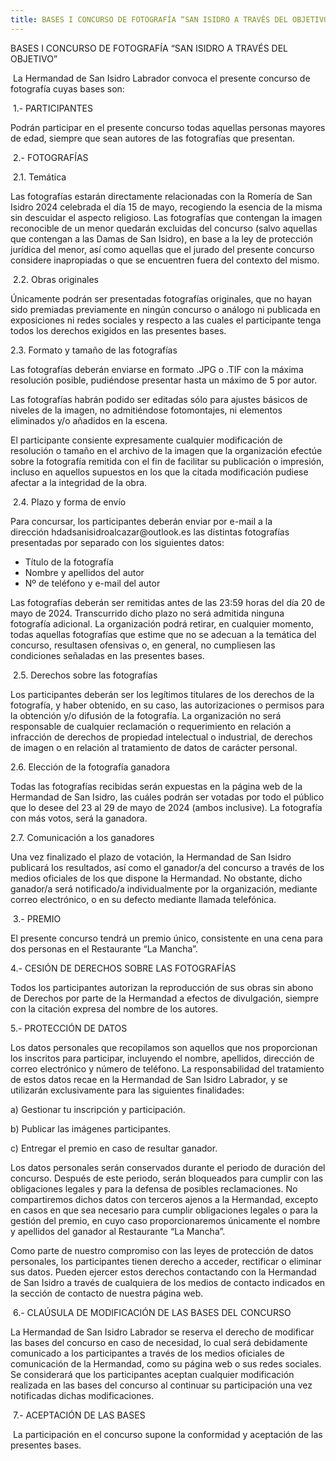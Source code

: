 ```yaml
---
title: BASES I CONCURSO DE FOTOGRAFÍA “SAN ISIDRO A TRAVÉS DEL OBJETIVO”
---
```


BASES I CONCURSO DE FOTOGRAFÍA “SAN ISIDRO A TRAVÉS DEL OBJETIVO”

 La Hermandad de San Isidro Labrador convoca el presente concurso de fotografía cuyas bases son:

 1.- PARTICIPANTES

Podrán participar en el presente concurso todas aquellas personas mayores de edad, siempre que sean autores de las fotografías que presentan.

 2.- FOTOGRAFÍAS

 2.1. Temática

Las fotografías estarán directamente relacionadas con la Romería de San Isidro 2024 celebrada el día 15 de mayo, recogiendo la esencia de la misma sin descuidar el aspecto religioso.
Las fotografías que contengan la imagen reconocible de un menor quedarán excluidas del concurso (salvo aquellas que contengan a las Damas de San Isidro), en base a la ley de protección jurídica del menor, así como aquellas que el jurado del presente concurso considere inapropiadas o que se encuentren fuera del contexto del mismo. 

 2.2. Obras originales

Únicamente podrán ser presentadas fotografías originales, que no hayan sido premiadas previamente en ningún concurso o análogo ni publicada en exposiciones ni redes sociales y respecto a las cuales el participante tenga todos los derechos exigidos en las presentes bases.

2.3. Formato y tamaño de las fotografías

Las fotografías deberán enviarse en formato .JPG o .TIF con la máxima resolución posible, pudiéndose presentar hasta un máximo de 5 por autor.

Las fotografías habrán podido ser editadas sólo para ajustes básicos de niveles de la imagen, no admitiéndose fotomontajes, ni elementos eliminados y/o añadidos en la escena.

El participante consiente expresamente cualquier modificación de resolución o tamaño en el archivo de la imagen que la organización efectúe sobre la fotografía remitida con el fin de facilitar su publicación o impresión, incluso en aquellos supuestos en los que la citada modificación pudiese afectar a la integridad de la obra.

 2.4. Plazo y forma de envío

Para concursar, los participantes deberán enviar por e-mail a la dirección hdadsanisidroalcazar\@outlook.es las distintas
fotografías presentadas por separado con los siguientes datos:

* Título de la fotografía
* Nombre y apellidos del autor
* Nº de teléfono y e-mail del autor

Las fotografías deberán ser remitidas antes de las 23:59 horas del día 20 de mayo de 2024. Transcurrido dicho plazo no
será admitida ninguna fotografía adicional. La organización podrá retirar, en cualquier momento, todas aquellas fotografías que estime que no se adecuan a la temática del concurso, resultasen ofensivas o, en general, no cumpliesen las condiciones señaladas en las presentes bases.

 2.5. Derechos sobre las fotografías

Los participantes deberán ser los legítimos titulares de los derechos de la fotografía, y haber obtenido, en su caso, las autorizaciones o permisos para la obtención y/o difusión de la fotografía. La organización no será responsable de cualquier reclamación o requerimiento en relación a infracción de derechos de propiedad intelectual o industrial, de derechos de imagen o en relación al tratamiento de datos de carácter personal.

2.6. Elección de la fotografía ganadora

Todas las fotografías recibidas serán expuestas en la página web de la Hermandad de San Isidro, las cuáles podrán ser votadas por todo el público que lo desee del 23 al 29 de mayo de 2024 (ambos inclusive). La fotografía con más votos, será la ganadora.

2.7. Comunicación a los ganadores

Una vez finalizado el plazo de votación, la Hermandad de San Isidro publicará los resultados, así como el ganador/a del concurso a través de los medios oficiales de los que dispone la Hermandad. No obstante, dicho ganador/a será notificado/a individualmente por la organización, mediante correo electrónico, o en su defecto mediante llamada telefónica.

 3.- PREMIO

El presente concurso tendrá un premio único, consistente en una cena para dos personas en el Restaurante “La
Mancha”.

4.- CESIÓN DE DERECHOS SOBRE LAS FOTOGRAFÍAS

Todos los participantes autorizan la reproducción de sus obras sin abono de Derechos por parte de la Hermandad a efectos de divulgación, siempre con la citación expresa del nombre de los autores.

5.- PROTECCIÓN DE DATOS

Los datos personales que recopilamos son aquellos que nos proporcionan los inscritos para participar, incluyendo el nombre, apellidos, dirección de correo electrónico y número de teléfono. La responsabilidad del tratamiento de estos datos recae en la Hermandad de San Isidro Labrador, y se utilizarán exclusivamente para las siguientes finalidades: 

a) Gestionar tu inscripción y participación. 

b) Publicar las imágenes participantes. 

c) Entregar el premio en caso de resultar ganador. 

Los datos personales serán conservados durante el periodo de duración del concurso.
Después de este periodo, serán bloqueados para cumplir con las obligaciones legales y para la defensa de posibles reclamaciones. No compartiremos dichos datos con terceros ajenos a la Hermandad, excepto en casos en que sea necesario para cumplir obligaciones legales o para la gestión del premio, en cuyo caso proporcionaremos únicamente el nombre y apellidos del ganador al Restaurante “La Mancha”. 

Como parte de nuestro compromiso con las leyes de protección de datos personales, los participantes tienen derecho a acceder, rectificar o eliminar sus datos. Pueden ejercer estos derechos contactando con la Hermandad de San Isidro a través de cualquiera de los medios de contacto indicados en la sección de contacto de nuestra página web.

 6.- CLAÚSULA DE MODIFICACIÓN DE LAS BASES DEL CONCURSO

La Hermandad de San Isidro Labrador se reserva el derecho de modificar las bases del concurso en caso de necesidad, lo cual será debidamente comunicado a los participantes a través de los medios oficiales de comunicación de la Hermandad, como su página web o sus redes sociales. Se considerará que los participantes aceptan cualquier modificación realizada en las bases del concurso al continuar su participación una vez notificadas dichas modificaciones.

 7.- ACEPTACIÓN DE LAS BASES

 La participación en el concurso supone la conformidad y aceptación de las presentes bases.
